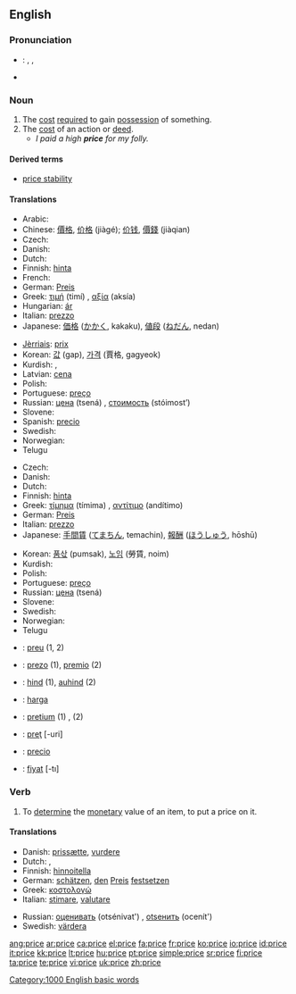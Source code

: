 {{see|Price}}
==English==

===Pronunciation===
* {{italbrac|UK, US}}: {{AHD|prīs}}, {{IPA|/praɪs/}}, {{SAMPA|/praIs/}}
* {{audio|en-us-price.ogg|Audio (US)}}

===Noun===
{{en-noun}}

# The [[cost]] [[require]]d to gain [[possession]] of something.
# The [[cost]] of an action or [[deed]].
#* ''I paid a high '''price''' for my folly.''

====Derived terms====
* [[price stability]]

====Translations====
{{trans-top|cost required to gain possession of something}}
*Arabic: {{Arab|[[ثمن]]}} {{IPAchar|(θáman)}} {{m}}
*Chinese:  [[價格]], [[价格]] (jiàgé); [[价钱]], [[價錢]] (jiàqian) 
*Czech: {{t+|cs|cena|f}}
*Danish: {{t-|da|pris|c}}
*Dutch: {{t+|nl|prijs|m}}
*Finnish: [[hinta]]
*French: {{t+|fr|prix|m}}
*German: [[Preis]] {{m}}
*Greek: [[τιμή]] (timí) {{f}}, [[αξία]] (aksía) {{f}}
*Hungarian: [[ár]]
*Italian: [[prezzo]] {{m}}
*Japanese: [[価格]] ([[かかく]], kakaku), [[値段]] ([[ねだん]], nedan)
{{trans-mid}}
*[[Jèrriais]]: [[prix#Jèrriais|prix]] {{m}}
*Korean: [[값]] (gap), [[가격]] (賈格, gagyeok)
*Kurdish: {{KUchar|[[به‌ها]]}}, {{KUchar|[[نرخ]]}}
*Latvian: [[cena]] {{f}}
*Polish: {{t+|pl|cena|f}}
*Portuguese: [[preço]] {{m}}
*Russian: [[цена]] (tsená) {{f}}, [[стоимость]] (stóimost’) {{f}}
*Slovene: {{t+|sl|cena|f}}
*Spanish: [[precio]] {{m}}
*Swedish: {{t+|sv|pris|n}}
*Norwegian: {{t-|no|pris}}
*Telugu{{t|te|వెల}}
{{trans-bottom}}

{{trans-top|cost of an action or deed}}
*Czech: {{t+|cs|cena|f}}
*Danish: {{t-|da|pris|c}}
*Dutch: {{t+|nl|prijs|m}}
*Finnish: [[hinta]]
*Greek: [[τίμημα]] (tímima) {{n}}, [[αντίτιμο]] (andítimo) {{n}}
*German: [[Preis]] {{m}}
*Italian: [[prezzo]] {{m}}
*Japanese: [[手間賃]] ([[てまちん]], temachin), [[報酬]] ([[ほうしゅう]], hōshū)
{{trans-mid}}
*Korean: [[품삯]] (pumsak), [[노임]] (勞賃, noim)
*Kurdish: {{KUchar|[[نرخ]]}}
*Polish: {{t+|pl|cena|f}}
*Portuguese: [[preço]] {{m}}
*Russian: [[цена]] (tsená) {{f}}
*Slovene: {{t+|sl|cena|f}}
*Swedish: {{t+|sv|pris|n}}
*Norwegian: {{t-|no|pris}}
*Telugu{{t|te|ఫలితము}}

{{trans-bottom}}

{{checktrans}}
{{trans-top|Translations to be categorised}}
*{{ttbc|Catalan}}: [[preu]] {{m}} (1, 2)
*{{ttbc|Esperanto}}: [[prezo]] (1), [[premio]] (2)
*{{ttbc|Estonian}}: [[hind]] (1), [[auhind]] (2)
*{{ttbc|Indonesian}}: [[harga]]
{{trans-mid}}
*{{ttbc|Latin}}: [[pretium]] (1) {{n}}, {{t-|la|premium}} {{n}} (2)
*{{ttbc|Romanian}}: [[preţ]] [-uri] {{n}}
*{{ttbc|Spanish}}: [[precio]] {{m}}
*{{ttbc|Turkish}}: [[fiyat]] [-tı]
{{trans-bottom}}

===Verb===
{{en-verb|pric|ing}}

# To [[determine]] the [[monetary]] value of an item, to put a price on it.

====Translations====
{{trans-top|determine or put a price on something}}
*Danish: [[prissætte]], [[vurdere]]
*Dutch: {{t+|nl|schatten}}, {{t|nl|prijzen}}
*Finnish: [[hinnoitella]]
*German: [[schätzen]], [[den]] [[Preis]] [[festsetzen]]
*Greek: [[κοστολογώ]]
*Italian: [[stimare]], [[valutare]]
{{trans-mid}}
*Russian: [[оценивать]] (otsénivat') {{impf}}, [[оtsенить]] (ocenít') {{pf}}
*Swedish: [[värdera]]
{{trans-bottom}}

[[Category:1000 English basic words]]

[[ang:price]]
[[ar:price]]
[[ca:price]]
[[el:price]]
[[fa:price]]
[[fr:price]]
[[ko:price]]
[[io:price]]
[[id:price]]
[[it:price]]
[[kk:price]]
[[lt:price]]
[[hu:price]]
[[pt:price]]
[[simple:price]]
[[sr:price]]
[[fi:price]]
[[ta:price]]
[[te:price]]
[[vi:price]]
[[uk:price]]
[[zh:price]]